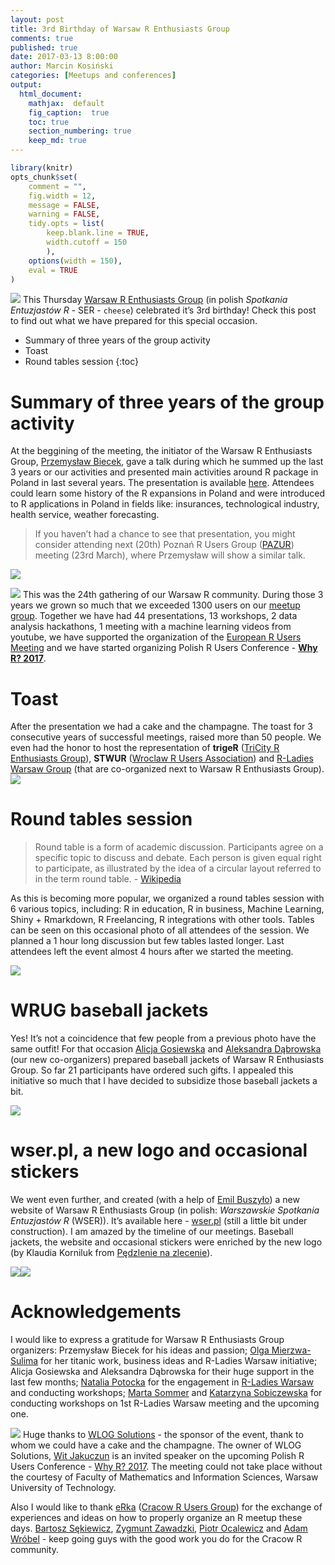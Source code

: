```yaml
---
layout: post
title: 3rd Birthday of Warsaw R Enthusiasts Group
comments: true
published: true
date: 2017-03-13 8:00:00
author: Marcin Kosiński
categories: [Meetups and conferences]
output:
  html_document:
    mathjax:  default
    fig_caption:  true
    toc: true
    section_numbering: true
    keep_md: true
---
```

```r
library(knitr)
opts_chunk$set(
	comment = "",
	fig.width = 12, 
	message = FALSE,
	warning = FALSE,
	tidy.opts = list(
		keep.blank.line = TRUE,
		width.cutoff = 150
		),
	options(width = 150),
	eval = TRUE
)
```
<img src="/images/fulls/ser3_1.jpeg" class="fit image"> This Thursday [Warsaw R Enthusiasts Group](https://www.meetup.com/Spotkania-Entuzjastow-R-Warsaw-R-Users-Group-Meetup/photos/27679495/?success=uploaded) (in polish *Spotkania Entuzjastów R* - SER - `cheese`) celebrated it's 3rd birthday! Check this post to find out what we have prepared for this special occasion.


* Summary of three years of the group activity
* Toast
* Round tables session
{:toc}

# Summary of three years of the group activity

At the beggining of the meeting, the initiator of the Warsaw R Enthusiasts Group, [Przemysław Biecek](http://biecek.pl/), gave a talk during which he summed up the last 3 years or our activities and presented main activities around R package in Poland in last several years. 
The presentation is available [here](https://github.com/mi2-warsaw/SER/blob/master/histoRia/SER_Trzecie_Urodziny.pdf). 
Attendees could learn some history of the R expansions in Poland and were introduced to R applications in Poland in fields like: insurances, technological industry, health service, weather forecasting.

> If you haven't had a chance to see that presentation, you might consider attending next (20th) Poznań R Users Group ([PAZUR](https://www.meetup.com/Poznan-R-User-Group-PAZUR/events/237450288/)) meeting (23rd March), where Przemysław will show a similar talk.

<img src="/images/fulls/ser3_2.jpeg" class="fit image"> 

<img src="/images/fulls/logo_whyR.jpg" class="right image">  This was the 24th gathering of our Warsaw R community. During those 3 years we grown so much that we exceeded 1300 users on our [meetup group](https://www.meetup.com/Spotkania-Entuzjastow-R-Warsaw-R-Users-Group-Meetup/). Together we have had 44 presentations, 13 workshops, 2 data analysis hackathons, 1 meeting with a machine learning videos from youtube, we have supported the organization of the [European R Users Meeting](http://erum.ue.poznan.pl/) and we have started organizing Polish R Users Conference -  [**Why R? 2017**](http://whyr.pl/). 


# Toast

After the presentation we had a cake and the champagne. The toast for 3 consecutive years of successful meetings, raised more than 50 people.
We even had the honor to host the representation of **trigeR** ([TriCity R Enthusiasts Group](https://www.meetup.com/Trojmiejska-Grupa-Entuzjastow-R/events/236257032/)), **STWUR** ([Wroclaw R Users Association](https://www.meetup.com/Wroclaw-R-Users-Group/)) and [R-Ladies Warsaw Group](https://www.meetup.com/Spotkania-Entuzjastow-R-Warsaw-R-Users-Group-Meetup/events/237953300/) (that are co-organized next to Warsaw R Enthusiasts Group).
<img src="/images/fulls/ser3_3.jpeg" class="fit image"> 

# Round tables session

> Round table is a form of academic discussion. Participants agree on a specific topic to discuss and debate. Each person is given equal right to participate, as illustrated by the idea of a circular layout referred to in the term round table. - [Wikipedia](https://en.wikipedia.org/wiki/Round_table_(discussion))

As this is becoming more popular, we organized a round tables session with 6 various topics, including: R in education, R in business, Machine Learning, Shiny + Rmarkdown, R Freelancing, R integrations with other tools. Tables can be seen on this occasional photo of all attendees of the session. We planned a 1 hour long discussion but few tables lasted longer. Last attendees left the event almost 4 hours after we started the meeting.

<img src="/images/fulls/ser3_4.jpg" class="fit image"> 

# WRUG baseball jackets

Yes! It's not a coincidence that few people from a previous photo have the same outfit! For that occasion [Alicja Gosiewska](https://github.com/agosiewska) and [Aleksandra Dąbrowska](https://github.com/AleksandraDabrowska) (our new co-organizers) prepared baseball jackets of Warsaw R Enthusiasts Group. So far 21 participants have ordered such gifts. I appealed this initiative so much that I have decided to subsidize those baseball jackets a bit.

<img src="/images/fulls/ser3_6.jpg" class="fit image"> 

# wser.pl, a new logo and occasional stickers

We went even further, and created (with a help of [Emil Buszyło](https://github.com/EmilBuszylo/)) a new website of Warsaw R Enthusiasts Group (in polish: *Warszawskie Spotkania Entuzjastów R* (WSER)). It's available here - [wser.pl](http://wser.pl/) (still a little bit under construction). I am amazed by the timeline of our meetings. Baseball jackets, the website and occasional stickers were enriched by the new logo (by Klaudia Korniluk from [Pędzlenie na zlecenie](https://www.facebook.com/pedzlenie/)).


<img src="/images/fulls/ser3_7.jpg" class="left image"><img src="/images/fulls/ser3_5.jpg" class="right image">  

# Acknowledgements

I would like to express a gratitude for Warsaw R Enthusiasts Group organizers: Przemysław Biecek for his ideas and passion; [Olga Mierzwa-Sulima](https://github.com/olgamie) for her titanic work, business ideas and R-Ladies Warsaw initiative; Alicja Gosiewska and Aleksandra Dąbrowska for their huge support in the last few months; [Natalia Potocka](https://github.com/potockan) for the engagement in [R-Ladies Warsaw](https://www.facebook.com/RLadiesWarsaw/) and conducting workshops; [Marta Sommer](https://github.com/sommermarta) and [Katarzyna Sobiczewska](https://github.com/katarzynaf) for conducting workshops on 1st R-Ladies Warsaw meeting and the upcoming one.

<img src="/images/fulls/wlog2.png" class="left image"> Huge thanks to [WLOG Solutions](http://www.wlogsolutions.com/) - the sponsor of the event, thank to whom we could have a cake and the champagne. The owner of WLOG Solutions, [Wit Jakuczun](https://www.linkedin.com/in/jakuczunwit/) is an invited speaker on the upcoming Polish R Users Conference - [Why R? 2017](http://whyr.pl/). The meeting could not take place without the courtesy of Faculty of Mathematics and Information Sciences, Warsaw University of Technology. 

Also I would like to thank [eRka](http://erkakrakow.pl/) ([Cracow R Users Group](https://www.meetup.com/Cracow-R-User-Group/)) for the exchange of experiences and ideas on how to properly organize an R meetup these days. [Bartosz Sękiewicz](https://github.com/bsekiewicz), [Zygmunt Zawadzki](https://github.com/zzawadz), [Piotr Ocalewicz](https://github.com/POcalewicz?tab=repositories) and [Adam Wróbel](https://github.com/AdamWrobel) - keep going guys with the good work you do for the Cracow R community.

